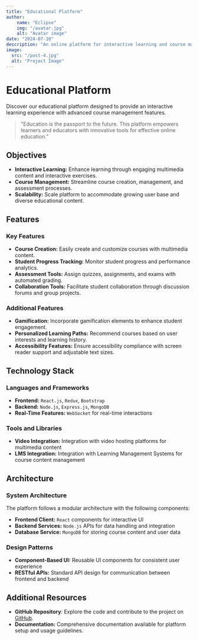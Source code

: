```yaml
---
title: "Educational Platform"
author: 
    name: "Eclipse"
    img: "/avatar.jpg"
    alt: "Avatar image"
date: "2024-07-10"
description: "An online platform for interactive learning and course management."
image:
  src: "/post-4.jpg"
  alt: "Project Image"
---
```



# Educational Platform

<MarkdownAuthor img={author.img} author={author.name} date={date} />

<MarkdownImages src={image.src} alt={image.alt} />


Discover our educational platform designed to provide an interactive learning experience with advanced course management features.

> "Education is the passport to the future. This platform empowers learners and educators with innovative tools for effective online education."

## **Objectives**

- **Interactive Learning:** Enhance learning through engaging multimedia content and interactive exercises.
- **Course Management:** Streamline course creation, management, and assessment processes.
- **Scalability:** Scale platform to accommodate growing user base and diverse educational content.

## **Features**

### Key Features

- **Course Creation:** Easily create and customize courses with multimedia content.
- **Student Progress Tracking:** Monitor student progress and performance analytics.
- **Assessment Tools:** Assign quizzes, assignments, and exams with automated grading.
- **Collaboration Tools:** Facilitate student collaboration through discussion forums and group projects.

### Additional Features

- **Gamification:** Incorporate gamification elements to enhance student engagement.
- **Personalized Learning Paths:** Recommend courses based on user interests and learning history.
- **Accessibility Features:** Ensure accessibility compliance with screen reader support and adjustable text sizes.

## **Technology Stack**

### Languages and Frameworks

- **Frontend:** `React.js`, `Redux`, `Bootstrap`
- **Backend:** `Node.js`, `Express.js`, `MongoDB`
- **Real-Time Features:** `WebSocket` for real-time interactions

### Tools and Libraries

- **Video Integration:** Integration with video hosting platforms for multimedia content
- **LMS Integration:** Integration with Learning Management Systems for course content management

## **Architecture**

### System Architecture

The platform follows a modular architecture with the following components:

- **Frontend Client:** `React` components for interactive UI
- **Backend Services:** `Node.js` APIs for data handling and integration
- **Database Service:** `MongoDB` for storing course content and user data

### Design Patterns

- **Component-Based UI:** Reusable UI components for consistent user experience
- **RESTful APIs:** Standard API design for communication between frontend and backend

## **Additional Resources**

- **GitHub Repository**: Explore the code and contribute to the project on [GitHub](https://github.com/Thomas-Zabalo/astro-template).
- **Documentation:** Comprehensive documentation available for platform setup and usage guidelines.

